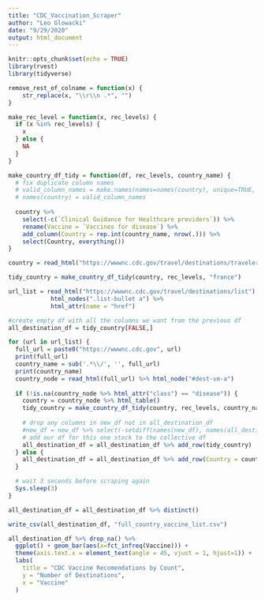```yaml
---
title: "CDC_Vaccination_Scraper"
author: "Leo Glowacki"
date: "9/29/2020"
output: html_document
---
```


```r
knitr::opts_chunk$set(echo = TRUE)
library(rvest)
library(tidyverse)
```

```r
remove_rest_of_colname = function(x) {
    str_replace(x, "\\r\\n .*", "")
}

make_rec_level = function(x, rec_levels) {
  if (x %in% rec_levels) {
    x
  } else {
    NA
  }
}

make_country_df_tidy = function(df, rec_levels, country_name) {
  # fix duplicate column names
  # valid_column_names = make.names(names=names(country), unique=TRUE, allow_ = TRUE)
  # names(country) = valid_column_names
  
  country %>% 
    select(-c(`Clinical Guidance for Healthcare providers`)) %>% 
    rename(Vaccine = `Vaccines for disease`) %>% 
    add_column(Country = rep.int(country_name, nrow(.))) %>% 
    select(Country, everything())
}
```


```r
country = read_html("https://wwwnc.cdc.gov/travel/destinations/traveler/none/france") %>% html_node("#dest-vm-a") %>% html_table()

tidy_country = make_country_df_tidy(country, rec_levels, "france")
```

```r
url_list = read_html("https://wwwnc.cdc.gov/travel/destinations/list") %>% 
            html_nodes(".list-bullet a") %>% 
            html_attr(name = "href")

#create empty df with all the columns we want from the previous df
all_destination_df = tidy_country[FALSE,]

for (url in url_list) {
  full_url = paste0("https://wwwnc.cdc.gov", url)
  print(full_url)
  country_name = sub('.*\\/', '', full_url)
  print(country_name)
  country_node = read_html(full_url) %>% html_node("#dest-vm-a") 
  
  if (!is.na(country_node %>% html_attr("class") == "disease")) {
    country = country_node %>% html_table()
    tidy_country = make_country_df_tidy(country, rec_levels, country_name)
    
    # drop any columns in new_df not in all_destination_df
    #new_df = new_df %>% select(-setdiff(names(new_df), names(all_destination_df)))
    # add our df for this one stock to the collective df
    all_destination_df = all_destination_df %>% add_row(tidy_country)
  } else {
    all_destination_df = all_destination_df %>% add_row(Country = country_name, Vaccine = NA)
  }

  # wait 3 seconds before scraping again
  Sys.sleep(3)
}

```

```r
all_destination_df = all_destination_df %>% distinct()
```


```r
write_csv(all_destination_df, "full_country_vaccine_list.csv")
```

```r
all_destination_df %>% drop_na() %>% 
  ggplot() + geom_bar(aes(x=fct_infreq(Vaccine))) +
  theme(axis.text.x = element_text(angle = 45, vjust = 1, hjust=1)) +
  labs(
    title = "CDC Vaccine Recomendations by Count",
    y = "Number of Destinations",
    x = "Vaccine"
  )
```


